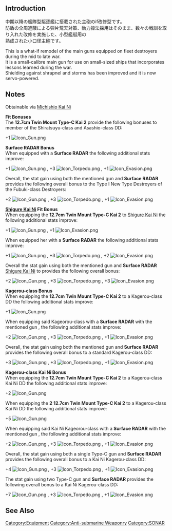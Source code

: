 {{EquipmentInfo|266}}

==Introduction==
中期以降の艦隊型駆逐艦に搭載された主砲のif改修型です。<br>防盾の全周遮蔽による弾片荒天対策、動力操法採用はそのまま、数々の戦訓を取り入れた改修を実施した、小型艦艇用の<br>熟成された小口径主砲です。

This is a what-if remodel of the main guns equipped on fleet destroyers during the mid to late war.<br>
It is a small-calibre main gun for use on small-sized ships that incorporates lessons learned during the war.<br>
Shielding against shrapnel and storms has been improved and it is now servo-powered.

==Notes==
Obtainable via [[Michishio|Michishio Kai Ni]]

'''Fit Bonuses'''<br>
The '''12.7cm Twin Mount Type-C Kai 2''' provide the following bonuses to member of the Shiratsuyu-class and Asashio-class DD:

+1 [[File:Icon_Gun.png]] 

'''Surface RADAR Bonus'''<br>
When equipped with a '''Surface RADAR''' the following additional stats improve:

+1 [[File:Icon_Gun.png]] , +3 [[File:Icon_Torpedo.png]] , +1 [[File:Icon_Evasion.png]]

Overall, the stat gain using both the mentioned gun and '''Surface RADAR''' provides the following overall bonus to the Type I New Type Destroyers of the Fubuki-class Destroyers:

+2 [[File:Icon_Gun.png]] , +3 [[File:Icon_Torpedo.png]] , +1 [[File:Icon_Evasion.png]]

'''[[Shigure|Shigure Kai Ni]] Fit Bonus'''<br>
When equipping the '''12.7cm Twin Mount Type-C Kai 2''' to [[Shigure|Shigure Kai Ni]] the following additional stats improve:

+1 [[File:Icon_Gun.png]] , +1 [[File:Icon_Evasion.png]]

When equipped her with a '''Surface RADAR''' the following additional stats improve:

+1 [[File:Icon_Gun.png]] , +3 [[File:Icon_Torpedo.png]] , +2 [[File:Icon_Evasion.png]]

Overall the stat gain using both the mentioned gun and '''Surface RADAR''' [[Shigure|Shigure Kai Ni]] to provides the following overall bonus:

+2 [[File:Icon_Gun.png]] , +3 [[File:Icon_Torpedo.png]] , +3 [[File:Icon_Evasion.png]]

'''Kagerou-class Bonus'''<br>
When equipping the '''12.7cm Twin Mount Type-C Kai 2''' to a Kagerou-class DD the following additional stats improve:

+1 [[File:Icon_Gun.png]]

When equipping said Kageorou-class with a '''Surface RADAR''' with the mentioned gun , the following additional stats improve:

+2 [[File:Icon_Gun.png]] , +3 [[File:Icon_Torpedo.png]] , +1 [[File:Icon_Evasion.png]]

Overall, the stat gain using both the mentioned gun and '''Surface RADAR ''' provides the following overall bonus to a standard Kagerou-class DD:

+3 [[File:Icon_Gun.png]] , +3 [[File:Icon_Torpedo.png]] , +1 [[File:Icon_Evasion.png]]

'''Kagerou-class Kai Ni Bonus'''<br>

When equipping the '''12.7cm Twin Mount Type-C Kai 2''' to a Kagerou-class Kai Ni DD the following additional stats improve:

+2 [[File:Icon_Gun.png]]

When equipping the '''2''' '''12.7cm Twin Mount Type-C Kai 2''' to a Kagerou-class Kai Ni DD the following additional stats improve:

+5 [[File:Icon_Gun.png]]

When equipping said Kai Ni Kageorou-class with a '''Surface RADAR''' with the mentioned gun , the following additional stats improve:

+2 [[File:Icon_Gun.png]] , +3 [[File:Icon_Torpedo.png]] , +1 [[File:Icon_Evasion.png]]


Overall, the stat gain using both a single Type-C gun and '''Surface RADAR ''' provides the following overall bonus to a Kai Ni Kagerou-class DD:

+4 [[File:Icon_Gun.png]] , +3 [[File:Icon_Torpedo.png]] , +1 [[File:Icon_Evasion.png]]

The stat gain using two Type-C gun and '''Surface RADAR ''' provides the following overall bonus to a Kai Ni Kagerou-class DD:

+7 [[File:Icon_Gun.png]] , +3 [[File:Icon_Torpedo.png]] , +1 [[File:Icon_Evasion.png]]

==See Also==
{{Equipmentlist}}
[[Category:Equipment]]
[[Category:Anti-submarine Weaponry]]
[[Category:SONAR]]